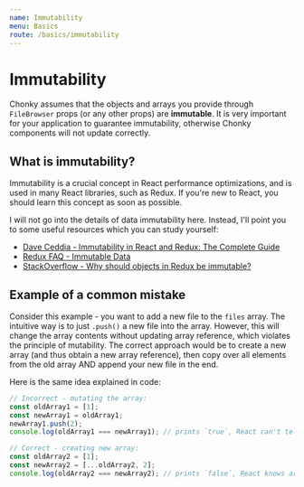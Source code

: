 ```yaml
---
name: Immutability
menu: Basics
route: /basics/immutability
---
```


# Immutability

Chonky assumes that the objects and arrays you provide through `FileBrowser` props (or
any other props) are **immutable**. It is very important for your application to
guarantee immutability, otherwise Chonky components will not update correctly.

## What is immutability?

Immutability is a crucial concept in React performance optimizations, and is used in
many React libraries, such as Redux. If you're new to React, you should learn this
concept as soon as possible.

I will not go into the details of data immutability here. Instead, I'll point you to
some useful resources which you can study yourself:

-   [Dave Ceddia - Immutability in React and Redux: The Complete Guide](https://daveceddia.com/react-redux-immutability-guide/)
-   [Redux FAQ - Immutable Data](https://redux.js.org/faq/immutable-data)
-   [StackOverflow - Why should objects in Redux be immutable?](https://stackoverflow.com/questions/34958775/why-should-objects-in-redux-be-immutable/34962065#34962065)

## Example of a common mistake

Consider this example - you want to add a new file to the `files` array. The intuitive
way is to just `.push()` a new file into the array. However, this will change the
array contents without updating array reference, which violates the principle of
mutability. The correct approach would be to create a new array (and thus obtain a
new array reference), then copy over all elements from the old array AND append your
new file in the end.

Here is the same idea explained in code:

```ts
// Incorrect - mutating the array:
const oldArray1 = [1];
const newArray1 = oldArray1;
newArray1.push(2);
console.log(oldArray1 === newArray1); // prints `true`, React can't tell the difference

// Correct - creating new array:
const oldArray2 = [1];
const newArray2 = [...oldArray2, 2];
console.log(oldArray2 === newArray2); // prints `false`, React knows array changed
```
